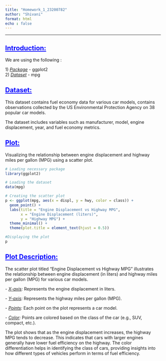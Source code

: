 ```yaml
---
title: "Homework_1_23200782"
author: "Shivani"
format: html
echo : false
---
```

<style>
  h2 {
    color: blue;
  }
</style>
---

## [**Introduction:**]{.underline}

We are using the following :

1\) [*Package*]{.underline} - ggplot2\
2) [*Dataset*]{.underline} - mpg

## [**Dataset:**]{.underline}

This dataset contains fuel economy data for various car models, contains observations collected by the US Environmental Protection Agency on 38 popular car models.

The dataset includes variables such as manufacturer, model, engine displacement, year, and fuel economy metrics.

## [**Plot:**]{.underline}

Visualizing the relationship between engine displacement and highway miles per gallon (MPG) using a scatter plot.

```r
# Loading necessary package
library(ggplot2)

# Loading the dataset
data(mpg)

# Creating the scatter plot
p <- ggplot(mpg, aes(x = displ, y = hwy, color = class)) +
  geom_point() +
  labs(title = "Engine Displacement vs Highway MPG",
       x = "Engine Displacement (liters)",
       y = "Highway MPG") +
  theme_minimal() +
  theme(plot.title = element_text(hjust = 0.5))

#Displaying the plot
p
```

## [Plot Description:]{.underline}


The scatter plot titled "Engine Displacement vs Highway MPG" illustrates the relationship between engine displacement (in liters) and highway miles per gallon (MPG) for various car models.

\- [*X-axis*]{.underline}*:* Represents the engine displacement in liters.

\- [*Y-axis*]{.underline}*:* Represents the highway miles per gallon (MPG).

\- [*Points*]{.underline}*:* Each point on the plot represents a car model.

\- [*Color*]{.underline}*:* Points are colored based on the class of the car (e.g., SUV, compact, etc.).

The plot shows that as the engine displacement increases, the highway MPG tends to decrease. This indicates that cars with larger engines generally have lower fuel efficiency on the highway. The color differentiation helps in identifying the class of cars, providing insights into how different types of vehicles perform in terms of fuel efficiency.
